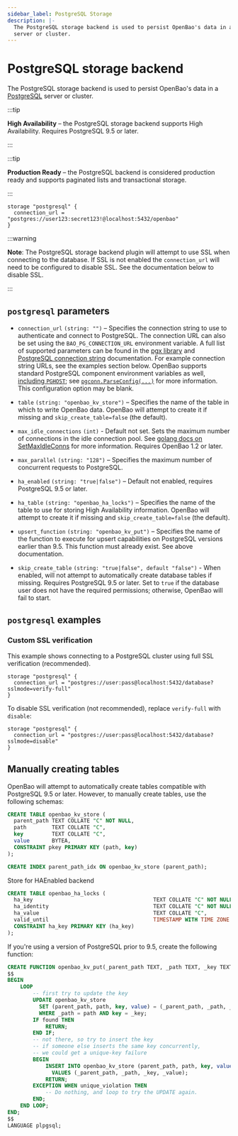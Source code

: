 ```yaml
---
sidebar_label: PostgreSQL Storage
description: |-
  The PostgreSQL storage backend is used to persist OpenBao's data in a PostgreSQL
  server or cluster.
---
```


# PostgreSQL storage backend

The PostgreSQL storage backend is used to persist OpenBao's data in a
[PostgreSQL][postgresql] server or cluster.

:::tip

**High Availability** – the PostgreSQL storage backend supports High
Availability. Requires PostgreSQL 9.5 or later.

:::

:::tip

**Production Ready** – the PostgreSQL backend is considered production ready
and supports paginated lists and transactional storage.

:::

```hcl
storage "postgresql" {
  connection_url = "postgres://user123:secret123!@localhost:5432/openbao"
}
```

:::warning

**Note**: The PostgreSQL storage backend plugin will attempt to use SSL
when connecting to the database. If SSL is not enabled the `connection_url`
will need to be configured to disable SSL. See the documentation below
to disable SSL.

:::

## `postgresql` parameters

- `connection_url` `(string: "")` – Specifies the connection string to
  use to authenticate and connect to PostgreSQL. The connection URL can also be
  set using the `BAO_PG_CONNECTION_URL` environment variable. A full list of supported
  parameters can be found in the [pgx library][pgxlib] and [PostgreSQL connection string][pg_conn_docs]
  documentation. For example connection string URLs, see the examples section below.
  OpenBao supports standard PostgreSQL component environment variables as well,
  [including `PGHOST`](https://www.postgresql.org/docs/current/libpq-envars.html);
  see [`pgconn.ParseConfig(...)`](https://pkg.go.dev/github.com/jackc/pgconn)
  for more information. This configuration option may be blank.

- `table` `(string: "openbao_kv_store")` – Specifies the name of the table in
  which to write OpenBao data. OpenBao will attempt to create it if missing and
  `skip_create_table=false` (the default).

- `max_idle_connections` `(int)` - Default not set. Sets the maximum number of
  connections in the idle connection pool. See
  [golang docs on SetMaxIdleConns][golang_setmaxidleconns] for more information.
  Requires OpenBao 1.2 or later.

- `max_parallel` `(string: "128")` – Specifies the maximum number of concurrent
  requests to PostgreSQL.

- `ha_enabled` `(string: "true|false")` – Default not enabled, requires
  PostgreSQL 9.5 or later.

- `ha_table` `(string: "openbao_ha_locks")` – Specifies the name of the table to use
  for storing High Availability information. OpenBao will attempt to create it
  if missing and `skip_create_table=false` (the default).

- `upsert_function` `(string: "openbao_kv_put")` – Specifies the name of the
  function to execute for upsert capabilities on PostgreSQL versions earlier
  than 9.5. This function must already exist. See above documentation.

- `skip_create_table` `(string: "true|false", default "false")` - When enabled,
  will not attempt to automatically create database tables if missing. Requires
  PostgreSQL 9.5 or later. Set to `true` if the database user does not have
  the required permissions; otherwise, OpenBao will fail to start.

## `postgresql` examples

### Custom SSL verification

This example shows connecting to a PostgreSQL cluster using full SSL
verification (recommended).

```hcl
storage "postgresql" {
  connection_url = "postgres://user:pass@localhost:5432/database?sslmode=verify-full"
}
```

To disable SSL verification (not recommended), replace `verify-full` with
`disable`:

```hcl
storage "postgresql" {
  connection_url = "postgres://user:pass@localhost:5432/database?sslmode=disable"
}
```

## Manually creating tables

OpenBao will attempt to automatically create tables compatible with PostgreSQL
9.5 or later. However, to manually create tables, use the following schemas:

```sql
CREATE TABLE openbao_kv_store (
  parent_path TEXT COLLATE "C" NOT NULL,
  path        TEXT COLLATE "C",
  key         TEXT COLLATE "C",
  value       BYTEA,
  CONSTRAINT pkey PRIMARY KEY (path, key)
);

CREATE INDEX parent_path_idx ON openbao_kv_store (parent_path);
```

Store for HAEnabled backend

```sql
CREATE TABLE openbao_ha_locks (
  ha_key                                      TEXT COLLATE "C" NOT NULL,
  ha_identity                                 TEXT COLLATE "C" NOT NULL,
  ha_value                                    TEXT COLLATE "C",
  valid_until                                 TIMESTAMP WITH TIME ZONE NOT NULL,
  CONSTRAINT ha_key PRIMARY KEY (ha_key)
);
```

If you're using a version of PostgreSQL prior to 9.5, create the following function:

```sql
CREATE FUNCTION openbao_kv_put(_parent_path TEXT, _path TEXT, _key TEXT, _value BYTEA) RETURNS VOID AS
$$
BEGIN
    LOOP
        -- first try to update the key
        UPDATE openbao_kv_store
          SET (parent_path, path, key, value) = (_parent_path, _path, _key, _value)
          WHERE _path = path AND key = _key;
        IF found THEN
            RETURN;
        END IF;
        -- not there, so try to insert the key
        -- if someone else inserts the same key concurrently,
        -- we could get a unique-key failure
        BEGIN
            INSERT INTO openbao_kv_store (parent_path, path, key, value)
              VALUES (_parent_path, _path, _key, _value);
            RETURN;
        EXCEPTION WHEN unique_violation THEN
            -- Do nothing, and loop to try the UPDATE again.
        END;
    END LOOP;
END;
$$
LANGUAGE plpgsql;
```

[golang_setmaxidleconns]: https://golang.org/pkg/database/sql/#DB.SetMaxIdleConns
[postgresql]: https://www.postgresql.org/
[pgxlib]: https://pkg.go.dev/github.com/jackc/pgx/stdlib
[pg_conn_docs]: https://www.postgresql.org/docs/current/libpq-connect.html#LIBPQ-CONNSTRING
